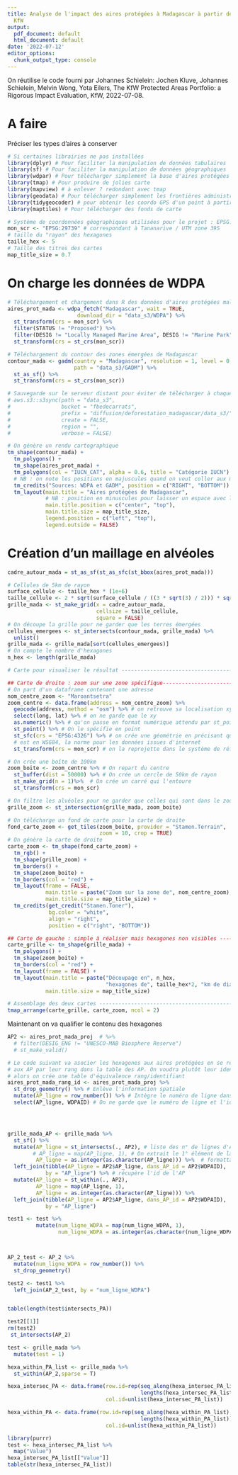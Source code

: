 ```yaml
---
title: Analyse de l'impact des aires protégées à Madagascar à partir de la méthode
  KfW
output:
  pdf_document: default
  html_document: default
date: '2022-07-12'
editor_options:
  chunk_output_type: console
---
```


On réutilise le code fourni par Johannes Schielein: Jochen Kluve, Johannes Schielein, Melvin Wong, Yota Eilers, The KfW Protected Areas Portfolio: a Rigorous Impact Evaluation, KfW, 2022-07-08.

# A faire
Préciser les types d'aires à conserver

```r
# Si certaines librairies ne pas installées
library(dplyr) # Pour faciliter la manipulation de données tabulaires
library(sf) # Pour faciliter la manipulation de données géographiques
library(wdpar) # Pour télécharger simplement la base d'aires protégées WDPA
library(tmap) # Pour produire de jolies carte
library(mapview) # à enlever ? redondant avec tmap
library(geodata) # Pour télécharger simplement les frontières administratives
library(tidygeocoder) # pour obtenir les coordo GPS d'un point à partir de son nom
library(maptiles) # Pour télécharger des fonds de carte 

# Système de coordonnées géographiques utilisées pour le projet : EPSG:29739
mon_scr <- "EPSG:29739" # correspondant à Tananarive / UTM zone 39S
# taille du "rayon" des hexagones
taille_hex <- 5
# Taille des titres des cartes
map_title_size = 0.7
```



# On charge les données de WDPA

```r

# Téléchargement et chargement dans R des données d'aires protégées malgaches
aires_prot_mada <- wdpa_fetch("Madagascar", wait = TRUE,
                      download_dir = "data_s3/WDPA") %>%
  st_transform(crs = mon_scr) %>%
  filter(STATUS != "Proposed") %>%
  filter(DESIG != "Locally Managed Marine Area", DESIG != "Marine Park") %>% 
  st_transform(crs = st_crs(mon_scr))

# Téléchargement du contour des zones émergées de Madagascar
contour_mada <- gadm(country = "Madagascar", resolution = 1, level = 0,
                     path = "data_s3/GADM") %>%
  st_as_sf() %>% 
  st_transform(crs = st_crs(mon_scr))

# Sauvegarde sur le serveur distant pour éviter de télécharger à chaque fois
# aws.s3::s3sync(path = "data_s3",
#                bucket = "fbedecarrats",
#                prefix = "diffusion/deforestation_madagascar/data_s3/",
#                create = FALSE,
#                region = "",
#                verbose = FALSE)

# On génère un rendu cartographique
tm_shape(contour_mada) +
  tm_polygons() +
  tm_shape(aires_prot_mada) + 
  tm_polygons(col = "IUCN_CAT", alpha = 0.6, title = "Catégorie IUCN") +
  # NB : on note les positions en majuscules quand on veut coller aux marges
  tm_credits("Sources: WDPA et GADM", position = c("RIGHT", "BOTTOM")) +
  tm_layout(main.title = "Aires protégées de Madagascar",
            # NB : position en minuscules pour laisser un espace avec la marge
            main.title.position = c("center", "top"),
            main.title.size = map_title_size,
            legend.position = c("left", "top"),
            legend.outside = FALSE)

```


# Création d'un maillage en alvéoles

```r

cadre_autour_mada = st_as_sf(st_as_sfc(st_bbox(aires_prot_mada)))

# Cellules de 5km de rayon
surface_cellule <- taille_hex * (1e+6)
taille_cellule <- 2 * sqrt(surface_cellule / ((3 * sqrt(3) / 2))) * sqrt(3) / 2
grille_mada <- st_make_grid(x = cadre_autour_mada,
                            cellsize = taille_cellule,
                            square = FALSE)
# On découpe la grille pour ne garder que les terres émergées
cellules_emergees <- st_intersects(contour_mada, grille_mada) %>%
  unlist()
grille_mada <- grille_mada[sort(cellules_emergees)]
# On compte le nombre d'hexagones
n_hex <- length(grille_mada)

# Carte pour visualiser le résultat --------------------------------------------

## Carte de droite : zoom sur une zone spécifique-------------------------------
# On part d'un dataframe contenant une adresse
nom_centre_zoom <- "Maroantsetra"
zoom_centre <- data.frame(address = nom_centre_zoom) %>%
  geocode(address, method = "osm") %>% # on retrouve sa localisation xy
  select(long, lat) %>% # on ne garde que le xy
  as.numeric() %>% # qu'on passe en format numérique attendu par st_point
  st_point() %>% # On le spécifie en point
  st_sfc(crs = "EPSG:4326") %>% # on crée une géométrie en précisant que la source
  # est en WSG84, la norme pour les données issues d'internet
  st_transform(crs = mon_scr) # on la reprojette dans le système de référence du projet

# On crée une boîte de 100km 
zoom_boite <- zoom_centre %>% # On repart du centre
  st_buffer(dist = 50000) %>% # On crée un cercle de 50km de rayon
  st_make_grid(n = 1)%>%  # On crée un carré qui l'entoure
  st_transform(crs = mon_scr)

# On filtre les alvéoles pour ne garder que celles qui sont dans le zoom
grille_zoom <- st_intersection(grille_mada, zoom_boite)

# On télécharge un fond de carte pour la carte de droite
fond_carte_zoom <- get_tiles(zoom_boite, provider = "Stamen.Terrain", 
                             zoom = 10, crop = TRUE)
# On génère la carte de droite
carte_zoom <- tm_shape(fond_carte_zoom) + 
  tm_rgb() +
  tm_shape(grille_zoom) +
  tm_borders() +
  tm_shape(zoom_boite) + 
  tm_borders(col = "red") +
  tm_layout(frame = FALSE,
            main.title = paste("Zoom sur la zone de", nom_centre_zoom),
            main.title.size = map_title_size) +
  tm_credits(get_credit("Stamen.Toner"),
             bg.color = "white",
             align = "right",
             position = c("right", "BOTTOM"))

## Carte de gauche : simple à réaliser mais hexagones non visibles -------------
carte_grille <- tm_shape(grille_mada) +
  tm_polygons() + 
  tm_shape(zoom_boite) +
  tm_borders(col = "red") +
  tm_layout(frame = FALSE) +
  tm_layout(main.title = paste("Découpage en", n_hex,
                               "hexagones de", taille_hex*2, "km de diagonale"),
            main.title.size = map_title_size)

# Assemblage des deux cartes ---------------------------------------------------
tmap_arrange(carte_grille, carte_zoom, ncol = 2) 
```

Maintenant on va qualifier le contenu des hexagones

```r
AP2 <- aires_prot_mada_proj  # %>%
  # filter(DESIG_ENG != "UNESCO-MAB Biosphere Reserve")
  # st_make_valid() 

# Le code suivant va asocier les hexagones aux aires protégées en se référant
# aux AP par leur rang dans la table des AP. On voudra plutôt leur identifiant, 
# alors on crée une table d'équivalence rang/identifiant 
aires_prot_mada_rang_id <- aires_prot_mada_proj %>%
  st_drop_geometry() %>% # Enlève l'information spatiale
  mutate(AP_ligne = row_number()) %>% # Intègre le numéro de ligne dans un champ
  select(AP_ligne, WDPAID) # On ne garde que le numéro de ligne et l'identifiant




grille_mada_AP <- grille_mada %>%
  st_sf() %>%
  mutate(AP_ligne = st_intersects(., AP2), # liste des n° de lignes d'AP qui recoupent
        # AP_ligne = map(AP_ligne, 1), # On extrait le 1° élément de la liste (toutes n'ont qu'1 élément)
         AP_ligne = as.integer(as.character(AP_ligne))) %>%  # formattage en numérique
  left_join(tibble(AP_ligne = AP2$AP_ligne, dans_AP_id = AP2$WDPAID), 
            by = "AP_ligne") %>% # récupère l'id de l'AP
  mutate(AP_ligne = st_within(., AP2),
         AP_ligne = map(AP_ligne, 1),
         AP_ligne = as.integer(as.character(AP_ligne))) %>%
  left_join(tibble(AP_ligne = AP2$AP_ligne, dans_AP_id = AP2$WDPAID), 
            by = "AP_ligne")

test1 <- test %>% 
         mutate(num_ligne_WDPA = map(num_ligne_WDPA, 1),
                num_ligne_WDPA = as.integer(as.character(num_ligne_WDPA)))



AP_2_test <- AP_2 %>%
  mutate(num_ligne_WDPA = row_number()) %>%
  st_drop_geometry()

test2 <- test1 %>%
  left_join(AP_2_test, by = "num_ligne_WDPA")


table(length(test$intersects_PA))

test2[[1]]
rm(test2)
 st_intersects(AP_2)

test <- grille_mada %>%
  mutate(test = 1)

hexa_within_PA_list <- grille_mada %>%
  st_within(AP_2,sparse = T)

hexa_intersec_PA <- data.frame(row.id=rep(seq_along(hexa_intersec_PA_list), 
                                          lengths(hexa_intersec_PA_list)), 
                               col.id=unlist(hexa_intersec_PA_list))

hexa_within_PA <- data.frame(row.id=rep(seq_along(hexa_within_PA_list), 
                                          lengths(hexa_within_PA_list)), 
                               col.id=unlist(hexa_within_PA_list))

library(purrr)
test <- hexa_intersec_PA_list %>%
  map("Value")
hexa_intersec_PA_list[["Value"]]
table(str(hexa_intersec_PA_list))
```


